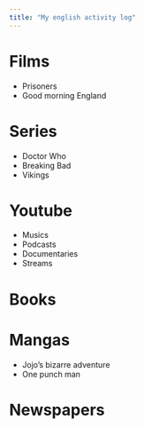 ```yaml
---
title: "My english activity log"
---
```




# Films

* Prisoners
* Good morning England 

# Series

* Doctor Who 
* Breaking Bad 
* Vikings 

# Youtube

* Musics
* Podcasts
* Documentaries 
* Streams 

# Books 

# Mangas

* Jojo's bizarre adventure
* One punch man 

# Newspapers
